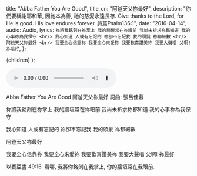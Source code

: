 
  title: "Abba Father You Are Good",
  title_cn: "阿爸天父祢最好",
  description:
    "你們要稱謝耶和華, 因祂本為善, 祂的慈愛永遠長存. Give thanks to the Lord, for He is good.  His love endures forever. 詩篇Psalm136:1",
  date: "2016-04-14",
  audio: Audio,
  lyrics: `祢將我銘刻在祢掌上
我的牆垣常在祢眼前
我尚未祈求祢都知道
我的心事祢為我保守
<br/>
我心知道
人或有忘記的
祢卻不忘記我
我的頭髮
祢都細數
<br/>
阿爸天父祢最好
<br/>
我要全心信靠祢
我要全心來愛祢
我要歡喜讚美祢
我要大聲唱
父啊! 祢最好`,
};

  <MDXWrapper meta={meta}>{children}</MDXWrapper>
);

<audio controls src={Audio}></audio>

Abba Father You Are Good
阿爸天父祢最好
詞曲: 張呂佳蓉

祢將我銘刻在祢掌上
我的牆垣常在祢眼前
我尚未祈求祢都知道
我的心事祢為我保守

我心知道
人或有忘記的
祢卻不忘記我
我的頭髮
祢都細數

阿爸天父祢最好

我要全心信靠祢
我要全心來愛祢
我要歡喜讚美祢
我要大聲唱
父啊! 祢最好

以賽亞書 49:16
​ 看哪, 我將你銘刻在我掌上, 你的牆垣常在我眼前.
